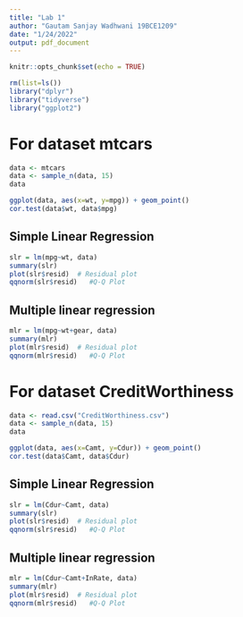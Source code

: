 ```yaml
---
title: "Lab 1"
author: "Gautam Sanjay Wadhwani 19BCE1209"
date: "1/24/2022"
output: pdf_document
---
```


```r
knitr::opts_chunk$set(echo = TRUE)
```

```r
rm(list=ls())
library("dplyr")
library("tidyverse")
library("ggplot2")
```

# For dataset mtcars
```r
data <- mtcars
data <- sample_n(data, 15)
data
```

```r
ggplot(data, aes(x=wt, y=mpg)) + geom_point()
cor.test(data$wt, data$mpg)   
```

## Simple Linear Regression
```r
slr = lm(mpg~wt, data) 
summary(slr)
plot(slr$resid)  # Residual plot
qqnorm(slr$resid)   #Q-Q Plot
```

## Multiple linear regression
```r
mlr = lm(mpg~wt+gear, data) 
summary(mlr)
plot(mlr$resid)  # Residual plot
qqnorm(mlr$resid)   #Q-Q Plot
```


# For dataset CreditWorthiness
```r
data <- read.csv("CreditWorthiness.csv")
data <- sample_n(data, 15)
data
```


```r
ggplot(data, aes(x=Camt, y=Cdur)) + geom_point()
cor.test(data$Camt, data$Cdur)   
```

## Simple Linear Regression
```r
slr = lm(Cdur~Camt, data) 
summary(slr)
plot(slr$resid)  # Residual plot
qqnorm(slr$resid)   #Q-Q Plot
```

## Multiple linear regression
```r
mlr = lm(Cdur~Camt+InRate, data) 
summary(mlr)
plot(mlr$resid)  # Residual plot
qqnorm(mlr$resid)   #Q-Q Plot
```